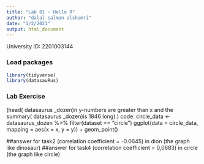 ```yaml
---
title: "Lab 01 - Hello R"
author: "dalal salman alshamri"
date: "1/2/2021"
output: html_document
---
```


University ID: 2201003144

### Load packages

```r
library(tidyverse) 
library(datasauRus)
```


### Lab Exercise

(head( datasaurus _dozen)n y-numbers are greater than x and the 
summary( datasaurus _dozen)is 1846 long).)
code:
circle_data <- datasaurus_dozen %>%
 filter(dataset == "circle")
ggplot(data = circle_data, mapping = aes(x = x, y = y)) +
geom_point()


##answer for task2
(correlation coefficient = -0.0645) in dion 
(the graph like dinosaur)
##answer for task4
(correlation coefficient = 0,0683) in circle
(the graph like circle)

